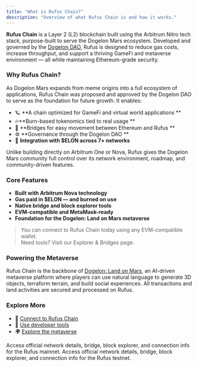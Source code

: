 ```yaml
---
title: "What is Rufus Chain?"
description: "Overview of what Rufus Chain is and how it works."
---
```


**Rufus Chain** is a Layer 2 (L2) blockchain built using the Arbitrum Nitro tech stack, purpose-built to serve the Dogelon Mars ecosystem. Developed and governed by the [Dogelon DAO](https://dogelondao.org), Rufus is designed to reduce gas costs, increase throughput, and support a thriving GameFi and metaverse environment — all while maintaining Ethereum-grade security.

### Why Rufus Chain?

As Dogelon Mars expands from meme origins into a full ecosystem of applications, Rufus Chain was proposed and approved by the Dogelon DAO to serve as the foundation for future growth. It enables:

- 🪐 \*\*A chain optimized for GameFi and virtual world applications  \*\*
- 🔥\*\*Burn-based tokenomics tied to real usage  \*\*
- 🔗 \*\*Bridges for easy movement between Ethereum and Rufus  \*\*
- ⚙️ \*\*Governance through the Dogelon DAO  \*\*
- 🧱 **Integration with \$ELON across 7\+ networks**

Unlike building directly on Arbitrum One or Nova, Rufus gives the Dogelon Mars community full control over its network environment, roadmap, and community-driven features.

### Core Features

- **Built with Arbitrum Nova technology**
- **Gas paid in \$ELON — and burned on use**
- **Native bridge and block explorer tools**
- **EVM-compatible and MetaMask-ready**
- **Foundation for the Dogelon: Land on Mars metaverse**

> You can connect to Rufus Chain today using any EVM-compatible wallet.\
> Need tools? Visit our Explorer & Bridges page.

### Powering the Metaverse

Rufus Chain is the backbone of [Dogelon: Land on Mars](./metaverse/overview.md), an AI-driven metaverse platform where players can use natural language to generate 3D objects, terraform terrain, and build social experiences. All transactions and land activities are secured and processed on Rufus.

### Explore More

- 🔗 [Connect to Rufus Chain](./connect-to-rufus-chain.md)
- 🧰 [Use developer tools](./tools.md)
- 🌍 [Explore the metaverse](./metaverse/overview.md)

<CardGroup cols={2}>
  <Card title="Mainnet Portal" icon="person-to-portal" href="https://portal.caldera.xyz/rufus">
    Access official network details, bridge, block explorer, and connection info for the Rufus mainnet.
  </Card>
  <Card title="Testnet Portal" icon="person-from-portal" href="https://rufus-sepolia-testnet.hub.caldera.xyz/">
    Access official network details, bridge, block explorer, and connection info for the Rufus testnet.
  </Card>
</CardGroup>
